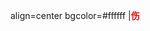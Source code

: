 align=center bgcolor=#ffffff |<span style="color: red;">'''伤'''</span> <noinclude>[[Category:中国足球超级联赛模板|{{PAGENAME}}]]</noinclude>
